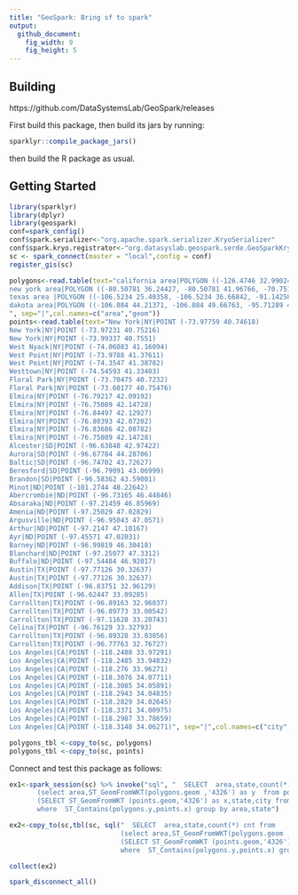 ```yaml
---
title: "GeoSpark: Bring sf to spark"
output:
  github_document:
    fig_width: 9
    fig_height: 5
---
```


## Building

https://github.com/DataSystemsLab/GeoSpark/releases

First build this package, then build its jars by running:

```r
sparklyr::compile_package_jars()
```

then build the R package as usual.

## Getting Started


```r
library(sparklyr)
library(dplyr)
library(geospark)
conf=spark_config()
conf$spark.serializer<-"org.apache.spark.serializer.KryoSerializer"
conf$spark.kryo.registrator<-"org.datasyslab.geospark.serde.GeoSparkKryoRegistrator"
sc <- spark_connect(master = "local",config = conf)
register_gis(sc)

```


```r
polygons<-read.table(text="california area|POLYGON ((-126.4746 32.99024, -126.4746 42.55308, -115.4004 42.55308, -115.4004 32.99024, -126.4746 32.99024))
new york area|POLYGON ((-80.50781 36.24427, -80.50781 41.96766, -70.75195 41.96766, -70.75195 36.24427, -80.50781 36.24427))
texas area |POLYGON ((-106.5234 25.40358, -106.5234 36.66842, -91.14258 36.66842, -91.14258 25.40358, -106.5234 25.40358))
dakota area|POLYGON ((-106.084 44.21371, -106.084 49.66763, -95.71289 49.66763, -95.71289 44.21371, -106.084 44.21371))
", sep="|",col.names=c("area","geom"))
points<-read.table(text="New York|NY|POINT (-73.97759 40.74618)
New York|NY|POINT (-73.97231 40.75216)
New York|NY|POINT (-73.99337 40.7551)
West Nyack|NY|POINT (-74.06083 41.16094)
West Point|NY|POINT (-73.9788 41.37611)
West Point|NY|POINT (-74.3547 41.38782)
Westtown|NY|POINT (-74.54593 41.33403)
Floral Park|NY|POINT (-73.70475 40.7232)
Floral Park|NY|POINT (-73.60177 40.75476)
Elmira|NY|POINT (-76.79217 42.09192)
Elmira|NY|POINT (-76.75089 42.14728)
Elmira|NY|POINT (-76.84497 42.12927)
Elmira|NY|POINT (-76.80393 42.07202)
Elmira|NY|POINT (-76.83686 42.08782)
Elmira|NY|POINT (-76.75089 42.14728)
Alcester|SD|POINT (-96.63848 42.97422)
Aurora|SD|POINT (-96.67784 44.28706)
Baltic|SD|POINT (-96.74702 43.72627)
Beresford|SD|POINT (-96.79091 43.06999)
Brandon|SD|POINT (-96.58362 43.59001)
Minot|ND|POINT (-101.2744 48.22642)
Abercrombie|ND|POINT (-96.73165 46.44846)
Absaraka|ND|POINT (-97.21459 46.85969)
Amenia|ND|POINT (-97.25029 47.02829)
Argusville|ND|POINT (-96.95043 47.0571)
Arthur|ND|POINT (-97.2147 47.10167)
Ayr|ND|POINT (-97.45571 47.02031)
Barney|ND|POINT (-96.99819 46.30418)
Blanchard|ND|POINT (-97.25077 47.3312)
Buffalo|ND|POINT (-97.54484 46.92017)
Austin|TX|POINT (-97.77126 30.32637)
Austin|TX|POINT (-97.77126 30.32637)
Addison|TX|POINT (-96.83751 32.96129)
Allen|TX|POINT (-96.62447 33.09285)
Carrollton|TX|POINT (-96.89163 32.96037)
Carrollton|TX|POINT (-96.89773 33.00542)
Carrollton|TX|POINT (-97.11628 33.20743)
Celina|TX|POINT (-96.76129 33.32793)
Carrollton|TX|POINT (-96.89328 33.03056)
Carrollton|TX|POINT (-96.77763 32.76727)
Los Angeles|CA|POINT (-118.2488 33.97291)
Los Angeles|CA|POINT (-118.2485 33.94832)
Los Angeles|CA|POINT (-118.276 33.96271)
Los Angeles|CA|POINT (-118.3076 34.07711)
Los Angeles|CA|POINT (-118.3085 34.05891)
Los Angeles|CA|POINT (-118.2943 34.04835)
Los Angeles|CA|POINT (-118.2829 34.02645)
Los Angeles|CA|POINT (-118.3371 34.00975)
Los Angeles|CA|POINT (-118.2987 33.78659)
Los Angeles|CA|POINT (-118.3148 34.06271)", sep="|",col.names=c("city","state","geom"))

polygons_tbl <-copy_to(sc, polygons)
polygons_tbl <-copy_to(sc, points)

```



Connect and test this package as follows:


```r
ex1<-spark_session(sc) %>% invoke("sql", "  SELECT  area,state,count(*) cnt from
       (select area,ST_GeomFromWKT(polygons.geom ,'4326') as y  from polygons)  polygons,
       (SELECT ST_GeomFromWKT (points.geom,'4326') as x,state,city from points) points
       where  ST_Contains(polygons.y,points.x) group by area,state")

ex2<-copy_to(sc,tbl(sc, sql("  SELECT  area,state,count(*) cnt from
                            (select area,ST_GeomFromWKT(polygons.geom ,'4326') as y  from polygons)  polygons,
                            (SELECT ST_GeomFromWKT (points.geom,'4326') as x,state,city from points) points
                            where  ST_Contains(polygons.y,points.x) group by area,state")),"test2")

collect(ex2)
```

```r
spark_disconnect_all()
```

